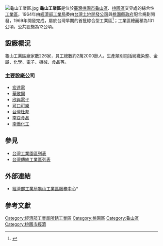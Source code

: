 [[File:龜山工業區.jpg|thumb]]
'''龜山工業區'''是位於[[臺灣|臺灣]][[桃園市|桃園市]][[龜山區|龜山區]]、[[桃園區|桃園區]]交界處的綜合性[[工業區|工業區]]，1964年由[[經濟部工業局|經濟部工業局]]委由[[台灣土地開發公司|台灣土地開發公司]]與[[桃園縣政府|桃園縣政府]]配合規劃開發，1969年開發完成，屬於台灣早期的首批綜合型工業區<ref>{{Cite web |url=https://www.moeaidb.gov.tw/iphw/gueishan/ |title=龜山工業區簡介 |accessdate=2016-06-13 |archive-date=2016-06-17 |archive-url=https://web.archive.org/web/20160617223634/http://www.moeaidb.gov.tw/iphw/gueishan/ |dead-url=no }}</ref>；工業區總面積為131公頃，公共設施為12公頃。

==設廠概況==
龜山工業區廠家數226家，員工總數約2萬2000餘人。生產類別包括紡織染整、金屬、化學、電子、機械、食品等。
===主要設廠公司===
*[[宏達電|宏達電]]
*[[華歌爾|華歌爾]]
*[[欣興電子|欣興電子]]
*[[可口可樂|可口可樂]]
*[[杜邦|台灣杜邦]]
*[[南亞食品|南亞食品]]
*[[南僑化工|南僑化工]]

== 參見 ==
*[[台灣工業園區列表|台灣工業園區列表]]
*[[台灣傳統工業區列表|台灣傳統工業區列表]]

==外部連結==
*[http://www.moeaidb.gov.tw/iphw/gueishan/ 經濟部工業局龜山工業區服務中心]* {{Wayback|url=http://www.moeaidb.gov.tw/iphw/gueishan/ |date=20130807010545 }}
== 參考文獻 ==
{{reflist}}
{{桃園市工業}}

[[Category:經濟部工業局所轄工業區|Category:經濟部工業局所轄工業區]]
[[Category:桃園區|Category:桃園區]]
[[Category:龜山區|Category:龜山區]]
[[Category:桃園市經濟|Category:桃園市經濟]]